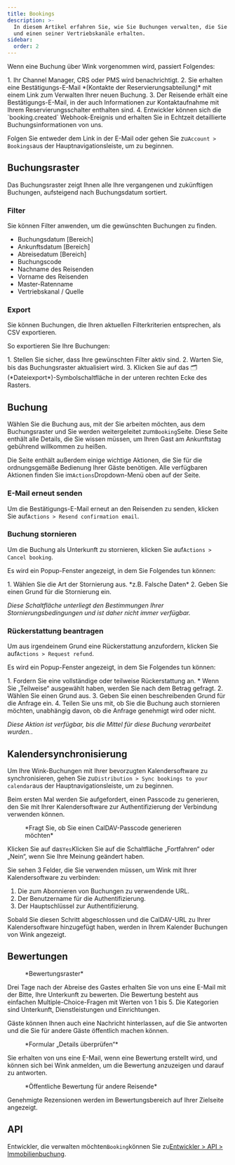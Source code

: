 ```yaml
---
title: Bookings
description: >-
  In diesem Artikel erfahren Sie, wie Sie Buchungen verwalten, die Sie über Wink
  und einen seiner Vertriebskanäle erhalten.
sidebar:
  order: 2
---
```


Wenn eine Buchung über Wink vorgenommen wird, passiert Folgendes:

<Steps>
  1. Ihr Channel Manager, CRS oder PMS wird benachrichtigt.
  2. Sie erhalten eine Bestätigungs-E-Mail *(Kontakte der Reservierungsabteilung)* mit einem Link zum Verwalten Ihrer neuen Buchung.
  3. Der Reisende erhält eine Bestätigungs-E-Mail, in der auch Informationen zur Kontaktaufnahme mit Ihrem Reservierungsschalter enthalten sind.
  4. Entwickler können sich die `booking.created` Webhook-Ereignis und erhalten Sie in Echtzeit detaillierte Buchungsinformationen von uns.
</Steps>


Folgen Sie entweder dem Link in der E-Mail oder gehen Sie zu`Account > Bookings`aus der Hauptnavigationsleiste, um zu beginnen.

## Buchungsraster

Das Buchungsraster zeigt Ihnen alle Ihre vergangenen und zukünftigen Buchungen, aufsteigend nach Buchungsdatum sortiert.

### Filter

Sie können Filter anwenden, um die gewünschten Buchungen zu finden.

* Buchungsdatum \[Bereich]
* Ankunftsdatum \[Bereich]
* Abreisedatum \[Bereich]
* Buchungscode
* Nachname des Reisenden
* Vorname des Reisenden
* Master-Ratenname
* Vertriebskanal / Quelle

### Export

Sie können Buchungen, die Ihren aktuellen Filterkriterien entsprechen, als CSV exportieren.

So exportieren Sie Ihre Buchungen:

<Steps>
  1. Stellen Sie sicher, dass Ihre gewünschten Filter aktiv sind.
  2. Warten Sie, bis das Buchungsraster aktualisiert wird.
  3. Klicken Sie auf das 🗂️ (*Dateiexport*)-Symbolschaltfläche in der unteren rechten Ecke des Rasters.
</Steps>


## Buchung

Wählen Sie die Buchung aus, mit der Sie arbeiten möchten, aus dem Buchungsraster und Sie werden weitergeleitet zum`Booking`Seite.
Diese Seite enthält alle Details, die Sie wissen müssen, um Ihren Gast am Ankunftstag gebührend willkommen zu heißen.

Die Seite enthält außerdem einige wichtige Aktionen, die Sie für die ordnungsgemäße Bedienung Ihrer Gäste benötigen. Alle verfügbaren Aktionen finden Sie im`Actions`Dropdown-Menü oben auf der Seite.

### E-Mail erneut senden

Um die Bestätigungs-E-Mail erneut an den Reisenden zu senden, klicken Sie auf`Actions > Resend confirmation email`.

### Buchung stornieren

Um die Buchung als Unterkunft zu stornieren, klicken Sie auf`Actions > Cancel booking`.

Es wird ein Popup-Fenster angezeigt, in dem Sie Folgendes tun können:

<Steps>
  1. Wählen Sie die Art der Stornierung aus. *z.B. Falsche Daten*
  2. Geben Sie einen Grund für die Stornierung ein.
</Steps>


*Diese Schaltfläche unterliegt den Bestimmungen Ihrer Stornierungsbedingungen und ist daher nicht immer verfügbar.*

### Rückerstattung beantragen

Um aus irgendeinem Grund eine Rückerstattung anzufordern, klicken Sie auf`Actions > Request refund`.

Es wird ein Popup-Fenster angezeigt, in dem Sie Folgendes tun können:

<Steps>
  1. Fordern Sie eine vollständige oder teilweise Rückerstattung an.
     * Wenn Sie „Teilweise“ ausgewählt haben, werden Sie nach dem Betrag gefragt.
  2. Wählen Sie einen Grund aus.
  3. Geben Sie einen beschreibenden Grund für die Anfrage ein.
  4. Teilen Sie uns mit, ob Sie die Buchung auch stornieren möchten, unabhängig davon, ob die Anfrage genehmigt wird oder nicht.
</Steps>


*Diese Aktion ist verfügbar, bis die Mittel für diese Buchung verarbeitet wurden.*.

## Kalendersynchronisierung

Um Ihre Wink-Buchungen mit Ihrer bevorzugten Kalendersoftware zu synchronisieren, gehen Sie zu`Distribution > Sync bookings to your calendar`aus der Hauptnavigationsleiste, um zu beginnen.

Beim ersten Mal werden Sie aufgefordert, einen Passcode zu generieren, den Sie mit Ihrer Kalendersoftware zur Authentifizierung der Verbindung verwenden können.

<figure>
  <CloudinaryImage width="350" height="188" resize="scale" quality="best" alt="Passcode generieren" src="academy/caldav-pass-code" errorImage="noimage_opaque_nyrtl0.png" />

  <figcaption>*Fragt Sie, ob Sie einen CalDAV-Passcode generieren möchten*</figcaption>
</figure>


Klicken Sie auf das`Yes`Klicken Sie auf die Schaltfläche „Fortfahren“ oder „Nein“, wenn Sie Ihre Meinung geändert haben.

Sie sehen 3 Felder, die Sie verwenden müssen, um Wink mit Ihrer Kalendersoftware zu verbinden:

1. Die zum Abonnieren von Buchungen zu verwendende URL.
2. Der Benutzername für die Authentifizierung.
3. Der Hauptschlüssel zur Authentifizierung.

Sobald Sie diesen Schritt abgeschlossen und die CalDAV-URL zu Ihrer Kalendersoftware hinzugefügt haben, werden in Ihrem Kalender Buchungen von Wink angezeigt.

## Bewertungen

<figure>
  <CloudinaryImage width="700" height="151" resize="scale" quality="best" alt="Überprüfungsraster" src="academy/reviews" errorImage="noimage_opaque_nyrtl0.png" />

  <figcaption>*Bewertungsraster*</figcaption>
</figure>


Drei Tage nach der Abreise des Gastes erhalten Sie von uns eine E-Mail mit der Bitte, Ihre Unterkunft zu bewerten.
Die Bewertung besteht aus einfachen Multiple-Choice-Fragen mit Werten von 1 bis 5. Die Kategorien sind Unterkunft, Dienstleistungen und Einrichtungen.

Gäste können Ihnen auch eine Nachricht hinterlassen, auf die Sie antworten und die Sie für andere Gäste öffentlich machen können.

<figure>
  <CloudinaryImage width="700" height="421" resize="scale" quality="best" alt="Überprüfung genehmigen" src="academy/review-details" errorImage="noimage_opaque_nyrtl0.png" />

  <figcaption>*Formular „Details überprüfen“*</figcaption>
</figure>


Sie erhalten von uns eine E-Mail, wenn eine Bewertung erstellt wird, und können sich bei Wink anmelden, um die Bewertung anzuzeigen und darauf zu antworten.

<figure>
  <CloudinaryImage width="350" height="355" resize="scale" quality="best" alt="Öffentliche Überprüfung" src="academy/public-review" errorImage="noimage_opaque_nyrtl0.png" />

  <figcaption>*Öffentliche Bewertung für andere Reisende*</figcaption>
</figure>


Genehmigte Rezensionen werden im Bewertungsbereich auf Ihrer Zielseite angezeigt.

## API

Entwickler, die verwalten möchten`Booking`können Sie zu[Entwickler > API > Immobilienbuchung](/developers/apis/#property-booking-api).


